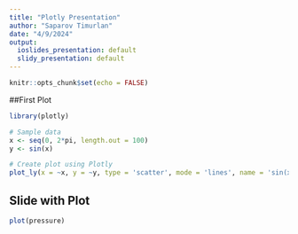 ```yaml
---
title: "Plotly Presentation"
author: "Saparov Timurlan"
date: "4/9/2024"
output:
  ioslides_presentation: default
  slidy_presentation: default
---
```


```r
knitr::opts_chunk$set(echo = FALSE)
```


##First Plot
```r
library(plotly)

# Sample data
x <- seq(0, 2*pi, length.out = 100)
y <- sin(x)

# Create plot using Plotly
plot_ly(x = ~x, y = ~y, type = 'scatter', mode = 'lines', name = 'sin(x)')
```



## Slide with Plot

```r
plot(pressure)
```

